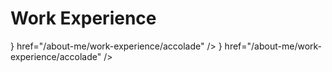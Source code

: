 
# Work Experience

<Cards>
  <Card
    title="Amazon"
    icon={<Amazon />}
    href="/about-me/work-experience/accolade"
  />
  <Card
    title="Accolade"
    icon={<Accolade />}
    href="/about-me/work-experience/accolade"
  />
</Cards>
